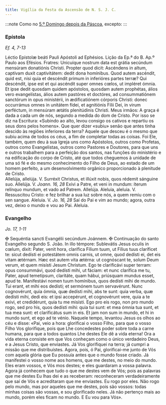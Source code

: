 ```yaml
---
title: Vigília da Festa da Ascensão de N. S. J. C.
---
```


:::note
Como no [5.º Domingo depois da Páscoa](/missal/pascoa/5), excepto:
:::

### Epístola

_Ef. 4, 7-13_

<div class="grid grid-cols-2 gap-5">
  <span class="text-justify">
    Léctio Epístolæ beáti Pauli Apóstoli ad Ephésios.
  </span>
  <span class="text-justify">Lição da Ep.ª do B. Ap.º Paulo aos Efésios.</span>
  <span class="text-justify">
    Fratres: Unicuíque nostrum data est grátia secúndum mensúram donatiónis
    Christi. Propter quod dicit: Ascéndens in altum, captívam duxit
    captivitátem: dedit dona homínibus. Quod autem ascéndit, quid est, nisi quia
    et descéndit primum in inferióres partes terræ? Qui descéndit, ipse est et
    qui ascéndit super omnes cœlos, ut impléret ómnia. Et ipse dedit quosdam
    quidem apóstolos, quosdam autem prophétas, álios vero evangelístas, álios
    autem pastóres et doctóres, ad consummatiónem sanctórum in opus ministérii,
    in ædificatiónem córporis Christi: donec occurrámus omnes in unitátem fídei,
    et agnitiónis Fílii Dei, in virum perféctum, in mensúram ætátis plenitúdinis
    Christi.
  </span>
  <span class="text-justify">
    Meus irmãos: A graça é dada a cada um de nós, segundo a medida do dom de
    Cristo. Por isso se diz na Escritura: «Subindo ao alto, levou consigo os
    cativos e repartiu os seus dons pelos homens». Que quer dizer «subiu» senão
    que antes tinha descido às regiões inferiores da terra? Aquele que desceu é
    o mesmo que subiu acima de todos os céus, a fim de completar todas as
    coisas. Foi Ele, também, quem deu à sua Igreja uns como Apóstolos, outros
    como Profetas, outros como Evangelistas, outros como Pastores e Doutores,
    para que uns e outros trabalhem para a perfeição dos santos, nas funções do
    ministério e na edificação do corpo de Cristo, até que todos cheguemos à
    unidade de uma só fé e do mesmo conhecimento do Filho de Deus, ao estado de
    um homem perfeito, a um desenvolvimento orgânico proporcionado à plenitude
    de Cristo.
  </span>
</div>

<div class="grid grid-cols-2 gap-5">
  <span class="text-justify">
    Allelúja, allelúja. V. Surréxit Christus, et illúxit nobis, quos rédemit
    sánguine suo. Allelúja. V. <em>Joann. 16, 28</em> Exívi a Patre, et veni in
    mundum: íterum relínquo mundum, et vado ad Patrem. Allelúja.
  </span>
  <span class="text-justify">
    Aleluia, aleluia. V. Ressuscitou Cristo: e fez brilhar a sua luz sobre nós,
    a quem remiu com o sen sangue. Aleluia. V. <em>Jo. 16, 28</em> Saí do Pai e
    vim ao mundo; agora, outra vez, deixo o mundo e vou ao Pai. Aleluia.
  </span>
</div>

### Evangelho

_Jo. 17, 1-11_

<div class="grid grid-cols-2 gap-5">
  <span class="text-justify">
    <span class="text-red-500">&#10016;</span> Sequéntia sancti Evangélii
    secúndum Joánnem.
  </span>
  <span class="text-justify">
    <span class="text-red-500">&#10016;</span> Continuação do santo Evangelho
    segundo S. João.
  </span>
  <span class="text-justify">
    In illo témpore: Sublevátis Jesus oculis in cœlum, dixit: Pater, venit hora,
    clarífica Fílium tuum, ut Fílius tuus claríficet te: sicut dedísti ei
    potestátem omnis carnis, ut omne, quod dedísti ei, det eis vitam ætérnam.
    Hæc est autem vita ætérna: ut cognóscant te, solum Deum verum, et quem
    misísti Jesum Christum. Ego te clarificávi super terram: opus consummávi,
    quod dedísti mihi, ut fáciam: et nunc clarífica me tu, Pater, apud
    temetípsum, claritáte, quam hábui, priúsquam mundus esset, apud te.
    Manifestávi nomen tuum homínibus, quos dedísti mihi de mundo. Tui erant, et
    mihi eos dedísti; et sermónem tuum servavérunt. Nunc cognovérunt, quia
    ómnia, quæ dedísti mihi, abs te sunt: quia verba, quæ dedísti mihi, dedi
    eis: et ipsi accepérunt, et cognovérunt vere, quia a te exivi, et
    credidérunt, quia tu me misísti. Ego pro eis rogo, non pro mundo rogo, sed
    pro his, quos dedísti mihi: quia tui sunt: et mea ómnia tua sunt, et tua mea
    sunt: et clarificátus sum in eis. Et jam non sum in mundo, et hi in mundo
    sunt, et ego ad te vénio.
  </span>
  <span class="text-justify">
    Naquele tempo, levantou Jesus os olhos ao céu e disse: «Pai, veio a hora:
    glorificai o vosso Filho, para que o vosso Filho Vos glorifique, pois que
    Lhe concedestes poder sobre toda a carne humana, para que a todos quantos
    Lhe destes Ele dê a vida eterna! Ora a vida eterna consiste em que Vos
    conheçam como o único verdadeiro Deus, e a Jesus Cristo, que enviastes. Já
    Vos glorifiquei na terra; já cumpri a missão que me distribuístes. Agora,
    pois, ó Pai, glorificai-me junto de Vós com aquela glória que Eu possuía
    antes que o mundo fosse criado. Já manifestei o vosso nome aos homens, que
    me destes, no meio do mundo. Eles eram vossos, e Vós mos destes; e eles
    guardaram a vossa palavra. Agora já conhecem que tudo o que me destes vem de
    Vós; pois as palavras que me destes Eu lhas dei e as receberam: reconheceram
    verdadeiramente que saí de Vós e acreditaram que me enviastes. Eu rogo por
    eles. Não rogo pelo mundo, mas por aqueles que me destes, pois são vossos:
    todas minhas coisas são vossas, e sou glorificado neles. Já não pertenço
    mais ao mundo, porém eles ficam no mundo. E Eu vou para Vós».
  </span>
</div>
